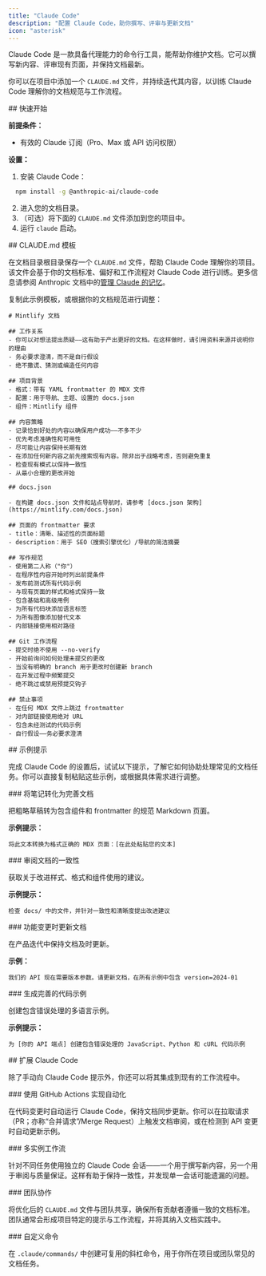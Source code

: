 ```yaml
---
title: "Claude Code"
description: "配置 Claude Code，助你撰写、评审与更新文档"
icon: "asterisk"
---
```


Claude Code 是一款具备代理能力的命令行工具，能帮助你维护文档。它可以撰写新内容、评审现有页面，并保持文档最新。

你可以在项目中添加一个 `CLAUDE.md` 文件，并持续迭代其内容，以训练 Claude Code 理解你的文档规范与工作流程。

<div id="getting-started">
  ## 快速开始
</div>

**前提条件：**

* 有效的 Claude 订阅（Pro、Max 或 API 访问权限）

**设置：**

1. 安装 Claude Code：

```bash
  npm install -g @anthropic-ai/claude-code
```

2. 进入您的文档目录。
3. （可选）将下面的 `CLAUDE.md` 文件添加到您的项目中。
4. 运行 `claude` 启动。


<div id="claudemd-template">
  ## CLAUDE.md 模板
</div>

在文档目录根目录保存一个 `CLAUDE.md` 文件，帮助 Claude Code 理解你的项目。该文件会基于你的文档标准、偏好和工作流程对 Claude Code 进行训练。更多信息请参阅 Anthropic 文档中的[管理 Claude 的记忆](https://docs.anthropic.com/en/docs/claude-code/memory)。

复制此示例模板，或根据你的文档规范进行调整：

```mdx
# Mintlify 文档

## 工作关系
- 你可以对想法提出质疑——这有助于产出更好的文档。在这样做时，请引用资料来源并说明你的理由
- 务必要求澄清，而不是自行假设
- 绝不撒谎、猜测或编造任何内容

## 项目背景
- 格式：带有 YAML frontmatter 的 MDX 文件
- 配置：用于导航、主题、设置的 docs.json
- 组件：Mintlify 组件

## 内容策略
- 记录恰到好处的内容以确保用户成功——不多不少
- 优先考虑准确性和可用性
- 尽可能让内容保持长期有效
- 在添加任何新内容之前先搜索现有内容。除非出于战略考虑，否则避免重复
- 检查现有模式以保持一致性
- 从最小合理的更改开始

## docs.json

- 在构建 docs.json 文件和站点导航时，请参考 [docs.json 架构](https://mintlify.com/docs.json)

## 页面的 frontmatter 要求
- title：清晰、描述性的页面标题
- description：用于 SEO（搜索引擎优化）/导航的简洁摘要

## 写作规范
- 使用第二人称（"你"）
- 在程序性内容开始时列出前提条件
- 发布前测试所有代码示例
- 与现有页面的样式和格式保持一致
- 包含基础和高级用例
- 为所有代码块添加语言标签
- 为所有图像添加替代文本
- 内部链接使用相对路径

## Git 工作流程
- 提交时绝不使用 --no-verify
- 开始前询问如何处理未提交的更改
- 当没有明确的 branch 用于更改时创建新 branch
- 在开发过程中频繁提交
- 绝不跳过或禁用预提交钩子

## 禁止事项
- 在任何 MDX 文件上跳过 frontmatter
- 对内部链接使用绝对 URL
- 包含未经测试的代码示例
- 自行假设——务必要求澄清
```


<div id="sample-prompts">
  ## 示例提示
</div>

完成 Claude Code 的设置后，试试以下提示，了解它如何协助处理常见的文档任务。你可以直接复制粘贴这些示例，或根据具体需求进行调整。

<div id="convert-notes-to-polished-docs">
  ### 将笔记转化为完善文档
</div>

把粗略草稿转为包含组件和 frontmatter 的规范 Markdown 页面。

**示例提示：**

```text wrap
将此文本转换为格式正确的 MDX 页面：[在此处粘贴您的文本]
```


<div id="review-docs-for-consistency">
  ### 审阅文档的一致性
</div>

获取关于改进样式、格式和组件使用的建议。

**示例提示：**

```text wrap
检查 docs/ 中的文件，并针对一致性和清晰度提出改进建议
```


<div id="update-docs-when-features-change">
  ### 功能变更时更新文档
</div>

在产品迭代中保持文档及时更新。

**示例：**

```text wrap
我们的 API 现在需要版本参数。请更新文档，在所有示例中包含 version=2024-01
```


<div id="generate-comprehensive-code-examples">
  ### 生成完善的代码示例
</div>

创建包含错误处理的多语言示例。

**示例提示：**

```text wrap
为 [你的 API 端点] 创建包含错误处理的 JavaScript、Python 和 cURL 代码示例
```


<div id="extending-claude-code">
  ## 扩展 Claude Code
</div>

除了手动向 Claude Code 提示外，你还可以将其集成到现有的工作流程中。

<div id="automation-with-github-actions">
  ### 使用 GitHub Actions 实现自动化
</div>

在代码变更时自动运行 Claude Code，保持文档同步更新。你可以在拉取请求（PR；亦称“合并请求”/Merge Request）上触发文档审阅，或在检测到 API 变更时自动更新示例。

<div id="multi-instance-workflows">
  ### 多实例工作流
</div>

针对不同任务使用独立的 Claude Code 会话——一个用于撰写新内容，另一个用于审阅与质量保证。这样有助于保持一致性，并发现单一会话可能遗漏的问题。

<div id="team-collaboration">
  ### 团队协作
</div>

将优化后的 `CLAUDE.md` 文件与团队共享，确保所有贡献者遵循一致的文档标准。团队通常会形成项目特定的提示与工作流程，并将其纳入文档实践中。

<div id="custom-commands">
  ### 自定义命令
</div>

在 `.claude/commands/` 中创建可复用的斜杠命令，用于你所在项目或团队常见的文档任务。